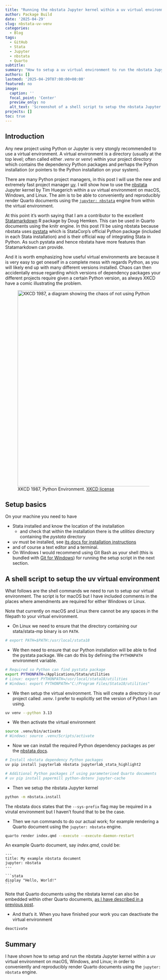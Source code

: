 ```yaml
---
title: "Running the nbstata Jupyter kernel within a uv virtual environment"
author: Package Build
date: '2025-04-29'
slug: nbstata-uv-venv
categories:
  - Blog
tags:
  - GitHub
  - Stata
  - Jupyter
  - nbstata
  - Quarto
subtitle:
summary: "How to setup a uv virtual environment to run the nbstata Jupyter kernel."
authors: []
lastmod: '2025-04-29T07:00:00+00:00'
featured: no
image:
  caption: ''
  focal_point: 'Center'
  preview_only: no
  alt_text: 'Screenshot of a shell script to setup the nbstata Jupyter kernel within a uv virtual environment.'
projects: []
toc: true
---
```


## Introduction

Any new project using Python or Jupyter is very stongly recommended to use a virtual environment. A virtual environment is a directory (usually at the top level; often called either _.venv_ or _venv_) within your project directory which contains the dependency Python packages and perhaps the Python installation (or pointers to the Python installation on your system).

There are many Python project managers, in this post I will use the new and extremely fast project manager [uv](https://docs.astral.sh/uv/). I will show how to use the [nbstata](https://hugetim.github.io/nbstata/) Jupyter kernel by Tim Huegerich within a uv virtual environment on macOS, Windows, and Linux. The aim is to be able to conveniently and reproducibly render Quarto documents using the [`jupyter: nbstata`](https://hugetim.github.io/nbstata/user_guide.html#quarto-tips) engine from within the virtual environment.

At this point it's worth saying that I am a contributor to the excellent [Statamarkdown](https://cran.r-project.org/package=Statamarkdown) R package by Doug Hemken. This can be used in Quarto documents using the knitr engine. In this post I'll be using nbstata because nbstata uses [pystata](https://www.stata.com/python/pystata/) which is StataCorp's official Python package (included in each Stata installation) and is their official way of integrating Stata in Python. As such pystata and hence nbstata have more features than Statamarkdown can provide.

And it is worth emphasizing how useful virtual environments are because it is very easy to get oneself in a complete mess with regards Python, as you will likely end up with many different versions installed. Chaos can then accidentally ensue regarding which versions of dependency packages your different projects require given a certain Python version, as always XKCD have a comic illustrating the problem.

<figure>
<img src="https://imgs.xkcd.com/comics/python_environment.png" alt="XKCD 1987, a diagram showing the chaos of not using Python virtual environments." width="630" style="display: block; margin: auto;">
<figcaption>XKCD 1987, Python Environment. <a href="https://xkcd.com/license.html">XKCD license</a></figcaption>
</figure>

## Setup basics

On your machine you need to have

* Stata installed and know the location of the installation
  * and check that within the installation there is the _utilities_ directory containing the _pystata_ directory
* uv must be installed, see [its docs for installation instructions](https://docs.astral.sh/uv/getting-started/installation/)
* and of course a text editor and a terminal.
* On Windows I would recommend using Git Bash as your shell (this is bundled with [Git for Windows](https://git-scm.com/downloads/win)) for running the setup script in the next section.

## A shell script to setup the uv virtual environment

What follows are the shell commands we need to run to setup our virtual environment. The script is for macOS but I have included comments in the places where amendments are required for either Windows or Linux. 

Note that currently on macOS and Linux there cannot be any spaces in the filepath to your virtual environment.

* On Linux we need to ensure that the directory containing our stata/stata-mp binary is on `PATH`.

```bash
# export PATH=$PATH:/usr/local/stata18
```

* We then need to ensure that our Python installation will be able to find the pystata package. We can do this by defining the `PYTHONPATH` environment variable.

```bash
# Required so Python can find pystata package
export PYTHONPATH=/Applications/Stata/utilities
# Linux: export PYTHONPATH=/usr/local/stata18/utilities
# Windows: export PYTHONPATH="C:/Program Files/Stata18/utilities"
```

* We then setup the virtual environment. This will create a directory in our project called _.venv_. I prefer to explicitly set the version of Python I am using.

```bash
uv venv --python 3.13
```

* We then activate the virtual environment

```bash
source .venv/bin/activate
# Windows: source .venv/Scripts/activate
```

* Now we can install the required Python dependency packages as per the [nbstata docs](https://hugetim.github.io/nbstata/user_guide.html#install-nbstata).

```bash
# Install nbstata dependency Python packages
uv pip install jupyterlab nbstata jupyterlab_stata_highlight2

# Additional Python packages if using parameterised Quarto documents
# uv pip install papermill python-dotenv jupyter-cache
```

* Then we setup the nbstata Jupyter kernel

```bash
python -m nbstata.install
```

The nbstata docs states that the `--sys-prefix` flag may be required in a virutal environment but I haven't found that to be the case.

* Then we run commands to do our actual work; for example rendering a Quarto document using the `jupyter: nbstata` engine.

```bash
quarto render index.qmd --execute --execute-daemon-restart
```

An example Quarto document, say _index.qmd_, could be:

````verbatim
---
title: My example nbstata document
jupyter: nbstata
---

```stata
display "Hello, World!"
```
````

Note that Quarto documents using the nbstata kernel can also be embedded within other Quarto documents, [as I have described in a previous post](https://remlapmot.github.io/post/2025/multi-engine-quarto/).

* And that's it. When you have finished your work you can deactivate the virtual environment

```bash
deactivate
```

## Summary

I have shown how to setup and run the nbstata Jupyter kernel within a uv virtual environment on macOS, Windows, and Linux; in order to conveniently and reproducibly render Quarto documents using the `jupyter: nbstata` engine.

